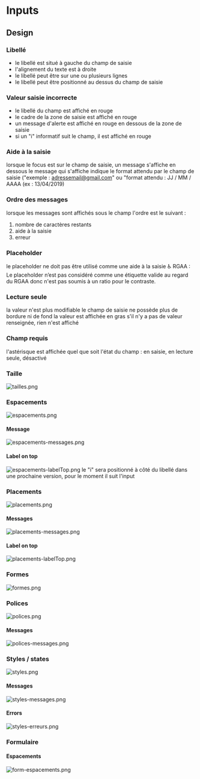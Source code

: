 
<Meta title="Molecules/Inputs/mg-input" />

# Inputs

## Design

### Libellé

- le libellé est situé à gauche du champ de saisie
- l'alignement du texte est à droite
- le libellé peut être sur une ou plusieurs lignes
- le libellé peut être positionné au dessus du champ de saisie

### Valeur saisie incorrecte

- le libellé du champ est affiché en rouge
- le cadre de la zone de saisie est affiché en rouge
- un message d'alerte est affiché en rouge en dessous de la zone de saisie
- si un "i" informatif suit le champ, il est affiché en rouge

### Aide à la saisie

lorsque le focus est sur le champ de saisie, un message s'affiche en dessous
le message qui s'affiche indique le format attendu par le champ de saisie ("exemple : adressemail@gmail.com" ou "format attendu : JJ / MM / AAAA (ex : 13/04/2019)

### Ordre des messages

lorsque les messages sont affichés sous le champ l'ordre est le suivant :

1. nombre de caractères restants
2. aide à la saisie
3. erreur

### Placeholder

le placeholder ne doit pas être utilisé comme une aide à la saisie
♿ RGAA : Le placeholder n’est pas considéré comme une étiquette valide au regard du RGAA donc n'est pas soumis à un ratio pour le contraste.

### Lecture seule

la valeur n'est plus modifiable
le champ de saisie ne possède plus de bordure ni de fond
la valeur est affichée en gras
s'il n'y a pas de valeur renseignée, rien n'est affiché

### Champ requis

l'astérisque est affichée quel que soit l'état du champ : en saisie, en lecture seule, désactivé

### Taille

![tailles.png](./img/components/mg-input/tailles.png)

### Espacements

![espacements.png](./img/components/mg-input/espacements.png)

#### Message

![espacements-messages.png](./img/components/mg-input/espacements-messages.png)

#### Label on top

![espacements-labelTop.png](./img/components/mg-input/espacements-labelTop.png)
le "i" sera positionné à côté du libellé dans une prochaine version, pour le moment il suit l'input

### Placements

![placements.png](./img/components/mg-input/placements.png)

#### Messages

![placements-messages.png](./img/components/mg-input/placements-messages.png)

#### Label on top

![placements-labelTop.png](./img/components/mg-input/placements-labelTop.png)

### Formes

![formes.png](./img/components/mg-input/formes.png)

### Polices

![polices.png](./img/components/mg-input/polices.png)

#### Messages

![polices-messages.png](./img/components/mg-input/polices-messages.png)

### Styles / states

![styles.png](./img/components/mg-input/styles.png)

#### Messages

![styles-messages.png](./img/components/mg-input/styles-messages.png)

#### Errors

![styles-erreurs.png](./img/components/mg-input/styles-erreurs.png)

### Formulaire

#### Espacements

![form-espacements.png](./img/components/mg-input/form-espacements.png)
